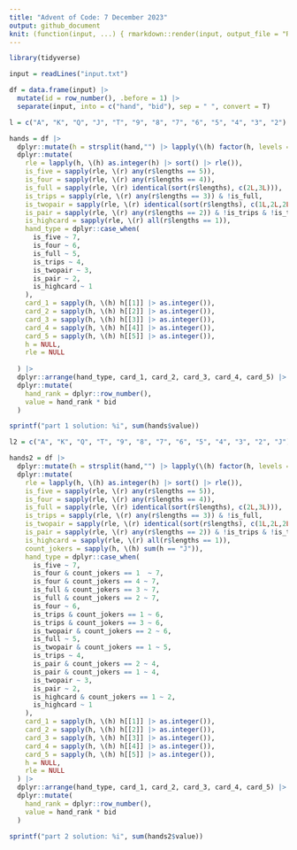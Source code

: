 ```yaml
---
title: "Advent of Code: 7 December 2023"
output: github_document
knit: (function(input, ...) { rmarkdown::render(input, output_file = "README.md", envir = globalenv()) })
---
```


```r
library(tidyverse)

input = readLines("input.txt")

df = data.frame(input) |>
  mutate(id = row_number(), .before = 1) |>
  separate(input, into = c("hand", "bid"), sep = " ", convert = T)

l = c("A", "K", "Q", "J", "T", "9", "8", "7", "6", "5", "4", "3", "2") |> rev()

hands = df |> 
  dplyr::mutate(h = strsplit(hand,"") |> lapply(\(h) factor(h, levels = l))) |> 
  dplyr::mutate(
    rle = lapply(h, \(h) as.integer(h) |> sort() |> rle()),
    is_five = sapply(rle, \(r) any(r$lengths == 5)),
    is_four = sapply(rle, \(r) any(r$lengths == 4)),
    is_full = sapply(rle, \(r) identical(sort(r$lengths), c(2L,3L))),
    is_trips = sapply(rle, \(r) any(r$lengths == 3)) & !is_full,
    is_twopair = sapply(rle, \(r) identical(sort(r$lengths), c(1L,2L,2L))),
    is_pair = sapply(rle, \(r) any(r$lengths == 2)) & !is_trips & !is_twopair,
    is_highcard = sapply(rle, \(r) all(r$lengths == 1)),
    hand_type = dplyr::case_when(
      is_five ~ 7,
      is_four ~ 6,
      is_full ~ 5,
      is_trips ~ 4,
      is_twopair ~ 3,
      is_pair ~ 2,
      is_highcard ~ 1
    ),
    card_1 = sapply(h, \(h) h[[1]] |> as.integer()),
    card_2 = sapply(h, \(h) h[[2]] |> as.integer()),
    card_3 = sapply(h, \(h) h[[3]] |> as.integer()),
    card_4 = sapply(h, \(h) h[[4]] |> as.integer()),
    card_5 = sapply(h, \(h) h[[5]] |> as.integer()),
    h = NULL,
    rle = NULL
    
  ) |> 
  dplyr::arrange(hand_type, card_1, card_2, card_3, card_4, card_5) |> 
  dplyr::mutate(
    hand_rank = dplyr::row_number(),
    value = hand_rank * bid
  )

sprintf("part 1 solution: %i", sum(hands$value))

l2 = c("A", "K", "Q", "T", "9", "8", "7", "6", "5", "4", "3", "2", "J") |> rev()

hands2 = df |> 
  dplyr::mutate(h = strsplit(hand,"") |> lapply(\(h) factor(h, levels = l2))) |> 
  dplyr::mutate(
    rle = lapply(h, \(h) as.integer(h) |> sort() |> rle()),
    is_five = sapply(rle, \(r) any(r$lengths == 5)),
    is_four = sapply(rle, \(r) any(r$lengths == 4)),
    is_full = sapply(rle, \(r) identical(sort(r$lengths), c(2L,3L))),
    is_trips = sapply(rle, \(r) any(r$lengths == 3)) & !is_full,
    is_twopair = sapply(rle, \(r) identical(sort(r$lengths), c(1L,2L,2L))),
    is_pair = sapply(rle, \(r) any(r$lengths == 2)) & !is_trips & !is_twopair,
    is_highcard = sapply(rle, \(r) all(r$lengths == 1)),
    count_jokers = sapply(h, \(h) sum(h == "J")),
    hand_type = dplyr::case_when(
      is_five ~ 7,
      is_four & count_jokers == 1  ~ 7,
      is_four & count_jokers == 4 ~ 7,
      is_full & count_jokers == 3 ~ 7,
      is_full & count_jokers == 2 ~ 7,
      is_four ~ 6,
      is_trips & count_jokers == 1 ~ 6,
      is_trips & count_jokers == 3 ~ 6,
      is_twopair & count_jokers == 2 ~ 6,
      is_full ~ 5,
      is_twopair & count_jokers == 1 ~ 5,
      is_trips ~ 4,
      is_pair & count_jokers == 2 ~ 4,
      is_pair & count_jokers == 1 ~ 4,
      is_twopair ~ 3,
      is_pair ~ 2,
      is_highcard & count_jokers == 1 ~ 2,
      is_highcard ~ 1
    ),
    card_1 = sapply(h, \(h) h[[1]] |> as.integer()),
    card_2 = sapply(h, \(h) h[[2]] |> as.integer()),
    card_3 = sapply(h, \(h) h[[3]] |> as.integer()),
    card_4 = sapply(h, \(h) h[[4]] |> as.integer()),
    card_5 = sapply(h, \(h) h[[5]] |> as.integer()),
    h = NULL,
    rle = NULL
  ) |> 
  dplyr::arrange(hand_type, card_1, card_2, card_3, card_4, card_5) |> 
  dplyr::mutate(
    hand_rank = dplyr::row_number(),
    value = hand_rank * bid
  )

sprintf("part 2 solution: %i", sum(hands2$value))
```














